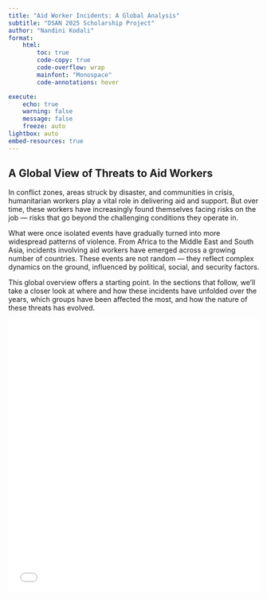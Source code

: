 ```yaml
---
title: "Aid Worker Incidents: A Global Analysis"
subtitle: "DSAN 2025 Scholarship Project"
author: "Nandini Kodali"
format:
    html: 
        toc: true
        code-copy: true
        code-overflow: wrap
        mainfont: "Monospace"
        code-annotations: hover

execute:
    echo: true
    warning: false
    message: false
    freeze: auto
lightbox: auto
embed-resources: true
---
```


## A Global View of Threats to Aid Workers

In conflict zones, areas struck by disaster, and communities in crisis, humanitarian workers play a vital role in delivering aid and support. But over time, these workers have increasingly found themselves facing risks on the job — risks that go beyond the challenging conditions they operate in.

What were once isolated events have gradually turned into more widespread patterns of violence. From Africa to the Middle East and South Asia, incidents involving aid workers have emerged across a growing number of countries. These events are not random — they reflect complex dynamics on the ground, influenced by political, social, and security factors.

This global overview offers a starting point. In the sections that follow, we’ll take a closer look at where and how these incidents have unfolded over the years, which groups have been affected the most, and how the nature of these threats has evolved.

<iframe src="../plots/worldmap_totalaffected.html" width="100%" height="550px" frameborder="0"></iframe>
